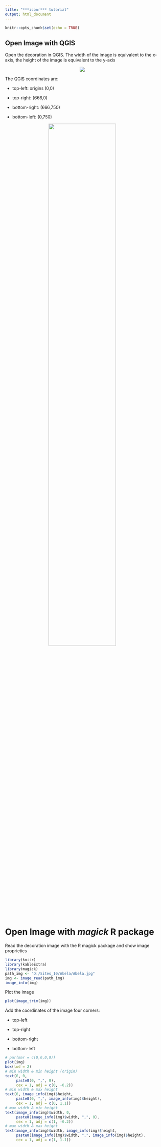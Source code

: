 ```yaml
---
title: "***iconr*** tutorial"
output: html_document
---
```


```r
knitr::opts_chunk$set(echo = TRUE)
```


## Open Image with **QGIS**
  
Open the decoration in QGIS. The width of the image is equivalent to the x-axis, the height of the image is equivalent to the y-axis
  
<center>

![](img/coordsQGIS.gif)

</center>
  
The QGIS coordinates are:

* top-left: origins (0,0)

* top-right: (666,0)

* bottom-right: (666,750)

* bottom-left: (0,750)  
  

<center>

![](img/extentGIS.gif){width=66%}

</center>
  
# Open Image with ***magick*** R package

Read the decoration image with the R magick package and show image proprieties

```r
library(knitr)
library(kableExtra)
library(magick)
path_img <- "D:/Sites_10/Abela/Abela.jpg"
img <- image_read(path_img)
image_info(img)
```

Plot the image
  

```r
plot(image_trim(img))
```

Add the coordinates of the image four corners:

* top-left

* top-right

* bottom-right

* bottom-left

```r
# par(mar = c(0,0,0,0))
plot(img)
box(lwd = 2)
# min width & min height (origin)
text(0, 0, 
     paste0(0, ",", 0),
     cex = 1, adj = c(0, -0.2))
# min width & max height
text(0, image_info(img)$height,
     paste0(0, ",", image_info(img)$height),
     cex = 1, adj = c(0, 1.1))
# max width & min height
text(image_info(img)$width, 0,
     paste0(image_info(img)$width, ",", 0),
     cex = 1, adj = c(1, -0.2))
# max width & max height
text(image_info(img)$width, image_info(img)$height,
     paste0(image_info(img)$width, ",", image_info(img)$height),
     cex = 1, adj = c(1, 1.1))
```

